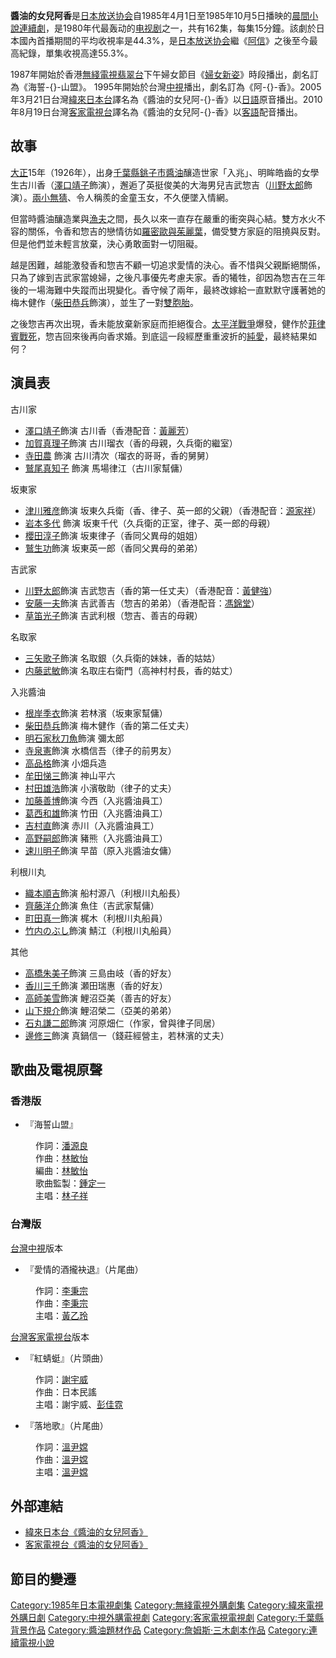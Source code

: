 {{noteTA
|T=zh-hans:阿香;zh-hk:海誓山盟;zh-tw:醬油的女兒阿香;
|1=zh-hans:阿香;zh-hk:海誓山盟;zh-tw:醬油的女兒阿香;
}}
{{Infobox Television
| 名稱 = 醬油的女兒阿香
| 原名 =  {{lang|ja|澪つくし}}
| 國家 = {{JPN}}
| 語言 = [[日語|日語]]
| 開始 = {{start date|1985|4|1}}
| 結束 = {{end date|1985|10|5}}
| network = [[NHK綜合頻道|NHK綜合頻道]]
| 電視台1=[[電視廣播有限公司|無綫電視]][[翡翠台|翡翠台]]
| 電視台2=[[中視|中視]]
| 電視台3=[[緯來日本台|緯來日本台]]
| 電視台4=[[客家電視台|客家電視台]]
| 集數4 = 54
| 每集長度4 = 60分鐘（含廣告）
| 開始4 = {{start date|2010|8|19}}
| 結束4 = {{end date|2010|11|22}}
| 電視台5=[[中国中央电视台|中央电视台]]
| 播出國家1 = {{HKG-GBR}}
| 播出國家2 = {{TW}}
| 播出國家3 = {{TW}}
| 播出國家4 = {{TW}}
| 播出國家5 = {{CHN}}
| 中國大陸名稱 = 阿-{}-香
| 臺灣名稱 = 馨香（中視）<br />醬油的女兒阿香（緯來日本台）<br />醬油的女兒阿香（客家電視台）
| 港澳名稱 = 海誓山盟
| 馬新名稱 =
}}

'''醬油的女兒阿香'''是[[日本放送协会|日本放送协会]]自1985年4月1日至1985年10月5日播映的[[晨間小說連續劇|晨間小說連續劇]]，是1980年代最轰动的[[电视剧|电视剧]]之一，共有162集，每集15分鐘。該劇於日本國內首播期間的平均收視率是44.3%，是[[日本放送协会|日本放送协会]]繼《[[阿信_(電視劇)|阿信]]》之後至今最高紀錄，單集收視高達55.3%。

1987年開始於香港[[電視廣播有限公司|無綫電視]][[翡翠台|翡翠台]]下午婦女節目《[[婦女新姿|婦女新姿]]》時段播出，劇名訂為《海誓-{}-山盟》。 1995年開始於台灣[[中視|中視]]播出，劇名訂為《阿-{}-香》。2005年3月21日台灣[[緯來日本台|緯來日本台]]譯名為《醬油的女兒阿-{}-香》以[[日語|日語]]原音播出。2010年8月19日台灣[[客家電視台|客家電視台]]譯名為《醬油的女兒阿-{}-香》以[[客語|客語]]配音播出。

==故事==
[[大正|大正]]15年（1926年），出身[[千葉縣|千葉縣]][[銚子市|銚子市]][[醬油|醬油]]釀造世家「入兆」、明眸皓齒的女學生古川香（[[澤口靖子|澤口靖子]]飾演），邂逅了英挺俊美的大海男兒吉武惣吉（[[川野太郎|川野太郎]]飾演）。[[兩小無猜|兩小無猜]]、令人稱羨的金童玉女，不久便墜入情網。

但當時醬油釀造業與[[漁夫|漁夫]]之間，長久以來一直存在嚴重的衝突與心結。雙方水火不容的關係，令香和惣吉的戀情彷如[[羅密歐與茱麗葉|羅密歐與茱麗葉]]，備受雙方家庭的阻撓與反對。但是他們並未輕言放棄，決心勇敢面對一切阻礙。

越是困難，越能激發香和惣吉不顧一切追求愛情的決心。香不惜與父親斷絕關係，只為了嫁到吉武家當媳婦，之後凡事優先考慮夫家。香的犧牲，卻因為惣吉在三年後的一場海難中失蹤而出現變化。香守候了兩年，最終改嫁給一直默默守護著她的梅木健作（[[柴田恭兵|柴田恭兵]]飾演），並生了一對[[雙胞胎|雙胞胎]]。

之後惣吉再次出現，香未能放棄新家庭而拒絕復合。[[太平洋戰爭|太平洋戰爭]]爆發，健作於[[菲律賓戰役|菲律賓]][[戰死|戰死]]，惣吉回來後再向香求婚。到底這一段經歷重重波折的[[純愛|純愛]]，最終結果如何？

== 演員表 ==
;古川家
* [[澤口靖子|澤口靖子]]飾演 古川香（香港配音：[[黃麗芳|黃麗芳]]）
* [[加賀真理子|加賀真理子]]飾演 古川瑠衣（香的母親，久兵衛的繼室）
* [[寺田農|寺田農]] 飾演  古川清次（瑠衣的哥哥，香的舅舅）
* [[鷲尾真知子|鷲尾真知子]] 飾演 馬場律江（古川家幫傭）

;坂東家
* [[津川雅彦|津川雅彦]]飾演 坂東久兵衛（香、律子、英一郎的父親）（香港配音：[[源家祥|源家祥]]）
* [[岩本多代|岩本多代]] 飾演 坂東千代（久兵衛的正室，律子、英一郎的母親）
* [[櫻田淳子|櫻田淳子]]飾演 坂東律子（香同父異母的姐姐）
* [[鷲生功|鷲生功]]飾演 坂東英一郎（香同父異母的弟弟）

;吉武家
* [[川野太郎|川野太郎]]飾演 吉武惣吉（香的第一任丈夫）（香港配音：[[黃健強|黃健強]]）
* [[安藤一夫|安藤一夫]]飾演 吉武善吉（惣吉的弟弟）（香港配音：[[馮錦堂|馮錦堂]]）
* [[草笛光子|草笛光子]]飾演 吉武利根（惣吉、善吉的母親）

;名取家
* [[三矢歌子|三矢歌子]]飾演 名取銀（久兵衛的妹妹，香的姑姑）
* [[内藤武敏|内藤武敏]]飾演 名取庄右衛門（高神村村長，香的姑丈）

;入兆醬油
* [[根岸季衣|根岸季衣]]飾演 若林濱（坂東家幫傭）
* [[柴田恭兵|柴田恭兵]]飾演 梅木健作（香的第二任丈夫）
* [[明石家秋刀魚|明石家秋刀魚]]飾演 彌太郎
* [[寺泉憲|寺泉憲]]飾演 水橋信吾（律子的前男友）
* [[高品格|高品格]]飾演 小畑兵造
* [[牟田悌三|牟田悌三]]飾演 神山平六
* [[村田雄浩|村田雄浩]]飾演 小濱敬助（律子的丈夫）
* [[加藤善博|加藤善博]]飾演 今西（入兆醬油員工）
* [[葛西和雄|葛西和雄]]飾演 竹田（入兆醬油員工）
* [[吉村直|吉村直]]飾演 赤川（入兆醬油員工）
* [[高野嗣郎|高野嗣郎]]飾演 豬熊（入兆醬油員工）
* [[速川明子|速川明子]]飾演 早苗（原入兆醬油女傭） 

;利根川丸
* [[織本順吉|織本順吉]]飾演 船村源八（利根川丸船長）
* [[齊藤洋介|齊藤洋介]]飾演 魚住（吉武家幫傭）
* [[町田真一|町田真一]]飾演 梶木（利根川丸船員）
* [[竹内のぶし|竹内のぶし]]飾演 鯖江（利根川丸船員）

;其他
* [[高橋朱美子|高橋朱美子]]飾演 三島由岐（香的好友）
* [[香川三千|香川三千]]飾演 瀬田瑞惠（香的好友）
* [[高師美雪|高師美雪]]飾演 鯉沼亞美（善吉的好友）
* [[山下規介|山下規介]]飾演 鯉沼榮二（亞美的弟弟）
* [[石丸謙二郎|石丸謙二郎]]飾演 河原畑仁（作家，曾與律子同居）
* [[邊修三|邊修三]]飾演 真鍋信一（錢莊經營主，若林濱的丈夫）

== 歌曲及電視原聲 ==
=== 香港版 ===
* 『海誓山盟』
:作詞：[[潘源良|潘源良]]　
:作曲：[[林敏怡|林敏怡]]　 
:編曲：[[林敏怡|林敏怡]]　
:歌曲監製：[[鍾定一|鍾定一]]
:主唱：[[林子祥|林子祥]]

=== 台灣版 ===
[[台灣|台灣]][[中視|中視]]版本
* 『愛情的酒攏袂退』（片尾曲）
:作詞：[[李秉宗|李秉宗]]
:作曲：[[李秉宗|李秉宗]]　
:主唱：[[黃乙玲|黃乙玲]]

[[台灣|台灣]][[客家電視台|客家電視台]]版本
* 『紅蜻蜓』（片頭曲）
:作詞：[[謝宇威|謝宇威]]　 
:作曲：日本民謠　 
:主唱：謝宇威、[[彭佳霓|彭佳霓]]

* 『落地歌』（片尾曲）
:作詞：[[溫尹嫦|溫尹嫦]]
:作曲：[[溫尹嫦|溫尹嫦]]
:主唱：[[溫尹嫦|溫尹嫦]]

==外部連結==
*[http://japan.videoland.com.tw/channel/mio/default.htm 緯來日本台《醬油的女兒阿香》]
*[http://activity.pts.org.tw/hakka/ProgramC/Template1B_About.aspx?PNum=144&PURL=DRAMA2 客家電視台《醬油的女兒阿香》]

==節目的變遷==
{{電視節目的變遷
|電視台={{JPN}}[[NHK綜合頻道|NHK綜合頻道]]
|播放檔次=
|節目名稱= 醬油的女兒阿香<br />（1985.4.1－1985.10.5）
|上一節目=
|下一節目=
}}
{{電視節目的變遷
|電視台   = {{flagicon|Taiwan}} [[客家電視台|客家電視台]]
|播放檔次 = 每週一至週四 20：00 - 20:50
|節目名稱=醬油的女兒阿香<br />（2010.8.19－2010.11.22）
|上一節目=
|下一節目=
}}

{{連續電視小說}}
{{DEFAULTSORT:Mio Tsukushi}}
[[Category:1985年日本電視劇集|Category:1985年日本電視劇集]]
[[Category:無綫電視外購劇集|Category:無綫電視外購劇集]]
[[Category:緯來電視外購日劇|Category:緯來電視外購日劇]]
[[Category:中視外購電視劇|Category:中視外購電視劇]]
[[Category:客家電視電視劇|Category:客家電視電視劇]]
[[Category:千葉縣背景作品|Category:千葉縣背景作品]]
[[Category:醬油題材作品|Category:醬油題材作品]]
[[Category:詹姆斯·三木劇本作品|Category:詹姆斯·三木劇本作品]]
[[Category:連續電視小說|Category:連續電視小說]]